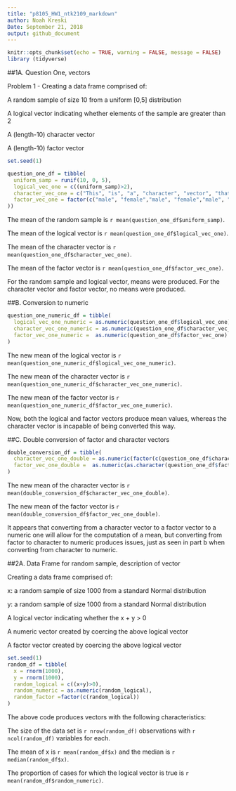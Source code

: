 ```yaml
---
title: "p8105_HW1_ntk2109_markdown"
author: Noah Kreski
Date: September 21, 2018
output: github_document
---
```


```r
knitr::opts_chunk$set(echo = TRUE, warning = FALSE, message = FALSE)
library (tidyverse)
```
##1A. Question One, vectors

Problem 1 - Creating a data frame comprised of:

A random sample of size 10 from a uniform [0,5] distribution

A logical vector indicating whether elements of the sample are greater than 2

A (length-10) character vector

A (length-10) factor vector


```r
set.seed(1)

question_one_df = tibble(
  uniform_samp = runif(10, 0, 5),
  logical_vec_one = c((uniform_samp)>2),
  character_vec_one = c("This", "is", "a", "character", "vector", "that", "has", "length", "of", "ten"),
  factor_vec_one = factor(c("male", "female","male", "female","male", "female","male", "female","male", "female")
))

```

The mean of the random sample is `r mean(question_one_df$uniform_samp)`.

The mean of the logical vector is `r mean(question_one_df$logical_vec_one)`.

The mean of the character vector is `r mean(question_one_df$character_vec_one)`.

The mean of the factor vector is `r mean(question_one_df$factor_vec_one)`.

For the random sample and logical vector, means were produced. For the character vector and factor vector, no means were produced.

##B. Conversion to numeric

```r
question_one_numeric_df = tibble(
  logical_vec_one_numeric = as.numeric(question_one_df$logical_vec_one),
  character_vec_one_numeric = as.numeric(question_one_df$character_vec_one),
  factor_vec_one_numeric =  as.numeric(question_one_df$factor_vec_one)
)

```

The new mean of the logical vector is `r mean(question_one_numeric_df$logical_vec_one_numeric)`.

The new mean of the character vector is `r mean(question_one_numeric_df$character_vec_one_numeric)`.

The new mean of the factor vector is `r mean(question_one_numeric_df$factor_vec_one_numeric)`.

Now, both the logical and factor vectors produce mean values, whereas the character vector is incapable of being converted this way.

##C. Double conversion of factor and character vectors

```r
double_conversion_df = tibble(
  character_vec_one_double = as.numeric(factor(c(question_one_df$character_vec_one))),
  factor_vec_one_double =  as.numeric(as.character(question_one_df$factor_vec_one))
)

```

The new mean of the character vector is `r mean(double_conversion_df$character_vec_one_double)`.

The new mean of the factor vector is `r mean(double_conversion_df$factor_vec_one_double)`.

It appears that converting from a character vector to a factor vector to a numeric one will allow for the computation of a mean, but converting from factor to character to numeric produces issues, just as seen in part b when converting from character to numeric.

##2A. Data Frame for random sample, description of vector

Creating a data frame comprised of:

x: a random sample of size 1000 from a standard Normal distribution

y: a random sample of size 1000 from a standard Normal distribution

A logical vector indicating whether the x + y > 0

A numeric vector created by coercing the above logical vector

A factor vector created by coercing the above logical vector

```r
set.seed(1)
random_df = tibble(
  x = rnorm(1000),
  y = rnorm(1000),
  random_logical = c((x+y)>0),
  random_numeric = as.numeric(random_logical),
  random_factor =factor(c(random_logical))
)

```

The above code produces vectors with the following characteristics:

The size of the data set is `r nrow(random_df)` observations with `r ncol(random_df)` variables for each.

The mean of x is `r mean(random_df$x)` and the median is `r median(random_df$x)`.

The proportion of cases for which the logical vector is true is `r mean(random_df$random_numeric)`.
